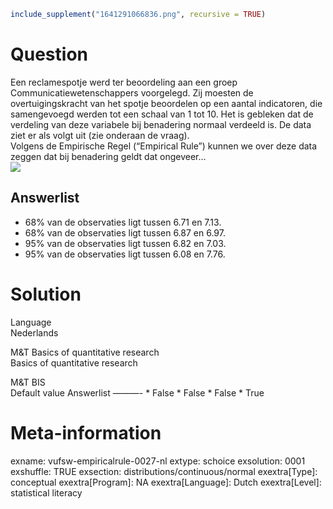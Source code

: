 ```r
include_supplement("1641291066836.png", recursive = TRUE)
```

Question
========
Een reclamespotje werd ter beoordeling aan een groep
Communicatiewetenschappers voorgelegd. Zij moesten de overtuigingskracht
van het spotje beoordelen op een aantal indicatoren, die samengevoegd
werden tot een schaal van 1 tot 10. Het is gebleken dat de verdeling van
deze variabele bij benadering normaal verdeeld is. De data ziet er als
volgt uit (zie onderaan de vraag).  
Volgens de Empirische Regel (“Empirical Rule”) kunnen we over deze data
zeggen dat bij benadering geldt dat ongeveer…   
![](1641291066836.png)

Answerlist
----------
* 68% van de observaties ligt tussen 6.71 en 7.13.
* 68% van de observaties ligt tussen 6.87 en 6.97.
* 95% van de observaties ligt tussen 6.82 en 7.03.
* 95% van de observaties ligt tussen 6.08 en 7.76.

Solution
========











Language  
Nederlands

M&T Basics of quantitative research  
Basics of quantitative research

M&T BIS  
Default value
Answerlist
----------
* False
* False
* False
* True

Meta-information
================
exname: vufsw-empiricalrule-0027-nl
extype: schoice
exsolution: 0001
exshuffle: TRUE
exsection: distributions/continuous/normal
exextra[Type]: conceptual
exextra[Program]: NA
exextra[Language]: Dutch
exextra[Level]: statistical literacy

